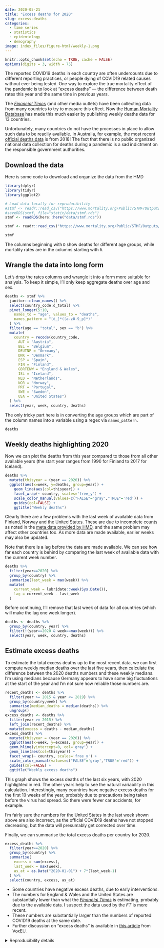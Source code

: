 ```yaml
---
date: 2020-05-21
title: "Excess deaths for 2020"
slug: excess-deaths
categories:
  - time series
  - statistics
  - epidemiology
  - demography
image: index_files/figure-html/weekly-1.png
---
```


```r
knitr::opts_chunk$set(echo = TRUE, cache = FALSE)
options(digits = 3, width = 75)
```

The reported COVID19 deaths in each country are often undercounts due to different reporting practices, or people dying of COVID19 related causes without ever being tested. One way to explore the true mortality effect of the pandemic is to look at "excess deaths" --- the difference between death rates this year and the same time in previous years.

The [*Financial Times*](http://ft.com/coronavirus-latest) (and other media outlets) have been collecting data from many countries to try to measure this effect. Now the [Human Mortality Database](https://www.mortality.org/) has made this much easier by publishing weekly deaths data for 13 countries.

Unfortunately, many countries do not have the processes in place to allow such data to be readily available. In Australia, for example, the [most recent official deaths data](https://www.abs.gov.au/AUSSTATS/abs@.nsf/mf/3302.0) is from 2018! The fact that there is no public organized national data collection for deaths during a pandemic is a sad indictment on the responsible government authorities.

## Download the data

Here is some code to download and organize the data from the HMD

```r
library(dplyr)
library(tidyr)
library(ggplot2)
```

```r
# Load data locally for reproducibility
#stmf <- readr::read_csv("https://www.mortality.org/Public/STMF/Outputs/stmf.csv", skip=1)
#saveRDS(stmf, file="static/data/stmf.rds")
stmf <- readRDS(here::here("data/stmf.rds"))
```

```r
stmf <- readr::read_csv("https://www.mortality.org/Public/STMF/Outputs/stmf.csv", skip=1)
```

```r
stmf
```

The columns beginning with `D` show deaths for different age groups, while mortality rates are in the columns starting with `R`.

## Wrangle the data into long form

Let's drop the rates columns and wrangle it into a form more suitable for analysis. To keep it simple, I'll only keep aggregate deaths over age and sex.

```r
deaths <- stmf %>%
  janitor::clean_names() %>%
  select(country_code:d_total) %>%
  pivot_longer(5:10,
    names_to = "age", values_to = "deaths",
    names_pattern = "[d_]*([a-z0-9_p]*)"
  ) %>%
  filter(age == "total", sex == "b") %>%
  mutate(
    country = recode(country_code,
      AUT = "Austria",
      BEL = "Belgium",
      DEUTNP = "Germany",
      DNK = "Denmark",
      ESP = "Spain",
      FIN = "Finland",
      GBRTENW = "England & Wales",
      ISL = "Iceland",
      NLD = "Netherlands",
      NOR = "Norway",
      PRT = "Portugal",
      SWE = "Sweden",
      USA = "United States")
  ) %>%
  select(year, week, country, deaths)
```

The only tricky part here is in converting the age groups which are part of the column names into a variable using a regex via `names_pattern`.

```r
deaths
```

## Weekly deaths highlighting 2020

Now we can plot the deaths from this year compared to those from all other available years (the start year ranges from 1990 for Finland to 2017 for Iceland).

```r
deaths %>%
  mutate(thisyear = (year == 2020)) %>%
  ggplot(aes(x=week, y=deaths, group=year)) +
    geom_line(aes(col=thisyear)) +
    facet_wrap(~ country, scales='free_y') +
    scale_color_manual(values=c("FALSE"='gray',"TRUE"='red')) +
    guides(col=FALSE) +
    ggtitle("Weekly deaths")
```

Clearly there are a few problems with the last week of available data from Finland, Norway and the United States. These are due to incomplete counts as noted in the [meta data provided by HMD](https://www.mortality.org/File/GetDocument/Public/STMF_DOC/STMFmetadata.pdf), and the same problem may affect other countries too. As more data are made available, earlier weeks may also be updated.

Note that there is a lag before the data are made available. We can see how far each country is behind by comparing the last week of available data with the current week number.

```r
deaths %>%
  filter(year==2020) %>%
  group_by(country) %>%
  summarise(last_week = max(week)) %>%
  mutate(
    current_week = lubridate::week(Sys.Date()),
    lag = current_week - last_week
  )
```

Before continuing, I'll remove that last week of data for all countries (which will make the lag one week longer).

```r
deaths <- deaths %>%
  group_by(country, year) %>%
  filter(!(year==2020 & week==max(week))) %>%
  select(year, week, country, deaths)
```

## Estimate excess deaths

To estimate the total excess deaths up to the most recent data, we can first compute weekly median deaths over the last five years, then calculate the difference between the 2020 deaths numbers and these weekly medians. I'm using medians because Germany appears to have some big fluctuations at the start of the year and I'm not sure how reliable those numbers are.

```r
recent_deaths <- deaths %>%
  filter(year >= 2015 & year <= 2019) %>%
  group_by(country,week) %>%
  summarise(median_deaths = median(deaths)) %>%
  ungroup()
excess_deaths <- deaths %>%
  filter(year >= 2015) %>%
  left_join(recent_deaths) %>%
  mutate(excess = deaths - median_deaths)
excess_deaths %>%
  mutate(thisyear = (year == 2020)) %>%
  ggplot(aes(x=week, y=excess, group=year)) +
  geom_hline(yintercept=0, col='gray') +
  geom_line(aes(col=thisyear)) +
  facet_wrap(~ country, scales='free_y') +
  scale_color_manual(values=c("FALSE"='gray',"TRUE"='red')) +
  guides(col=FALSE) +
  ggtitle("Weekly excess deaths")
```

This graph shows the excess deaths of the last six years, with 2020 highlighted in red. The other years help to see the natural variability in this calculation. Interestingly, many countries have negative excess deaths for the first 10 weeks of the year, probably due to precautions being taken before the virus had spread. So there were fewer car accidents, for example.

I'm fairly sure the numbers for the United States in the last week shown above are also incorrect, as the official COVID19 deaths have not stopped decreasing, but the data will presumably get corrected over time.

Finally, we can summarise the total excess deaths per country for 2020.

```r
excess_deaths %>%
  filter(year==2020) %>%
  group_by(country) %>%
  summarise(
    excess = sum(excess),
    last_week = max(week),
    as_at = as.Date("2020-01-01") + 7*(last_week-1)
  ) %>%
  select(country, excess, as_at)
```

  * Some countries have negative excess deaths, due to early interventions.
  * The numbers for England & Wales and the United States are substantially lower than what the [*Financial Times*](http://ft.com/coronavirus-latest) is estimating, probably due to the available data. I suspect the data used by the *FT* is more recent.
  * These numbers are substantially larger than the numbers of reported COVID19 deaths at the same date.
  * Further discussion on "excess deaths" is available in [this article](https://voxeu.org/article/excess-mortality-england-european-outlier-covid-19-pandemic) from VoxEU.

<details><summary>Reproducibility details</summary>

```r
options(width=100)
sessioninfo::session_info()
```

</details>

